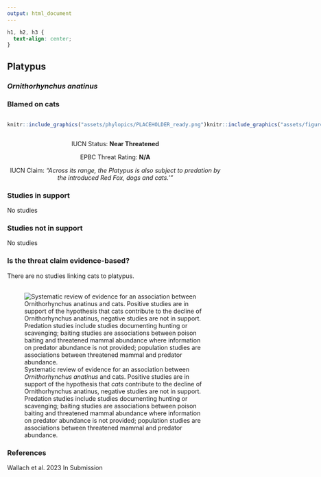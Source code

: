 ```yaml
---
output: html_document
---
```

```css
h1, h2, h3 {
  text-align: center;
}
```

## **Platypus**
### *Ornithorhynchus anatinus*
### Blamed on cats

:::: {style="display: flex;"}

::: {}
  ```r
  knitr::include_graphics("assets/phylopics/PLACEHOLDER_ready.png")
  ```
:::

::: {}

:::

::: {}
  ```r
  knitr::include_graphics("assets/figures/Map_Cat_Ornithorhynchus anatinus.png")
  ```
:::

::::
<center>
IUCN Status: **Near Threatened**

EPBC Threat Rating: **N/A**

IUCN Claim: *"Across its range, the Platypus is also subject to predation by the introduced Red Fox, dogs and cats.'"*

</center>

### Studies in support

No studies

### Studies not in support

No studies

### Is the threat claim evidence-based?

There are no studies linking cats to platypus.
<br>
<br>

![ Systematic review of evidence for an association between *Ornithorhynchus anatinus* and cats. Positive studies are in support of the hypothesis that *cats* contribute to the decline of Ornithorhynchus anatinus, negative studies are not in support. Predation studies include studies documenting hunting or scavenging; baiting studies are associations between poison baiting and threatened mammal abundance where information on predator abundance is not provided; population studies are associations between threatened mammal and predator abundance.](assets/figures/Main_Evidence_Cat_Ornithorhynchus anatinus.png)

### References



Wallach et al. 2023 In Submission

